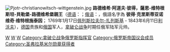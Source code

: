 [[File:Pjotr-christianowitsch-wittgenstein.jpg|thumb]]
'''路德维希·阿道夫·彼得，薩恩-维特根斯坦-貝勒堡-路德维希堡親王'''（[[德语|德语]]：'''{{lang|de|Ludwig Adolf Peter Fürst zu Sayn-Wittgenstein-Berleburg-Ludwigsburg}}'''；[[俄语|俄语]]：'''{{lang|ru|Пётр Христианович Витгенштейн}}'''，俄語名字為 '''彼得·克里斯蒂亚诺维奇·维特根施泰因'''； 1769年1月17日[[佩列斯拉夫尔-扎列斯基|佩列斯拉夫尔-扎列斯基]] - 1843年6月11日[[利沃夫|利沃夫]]），[[德国|德国]]贵族和[[俄国|俄国]]军人，[[拿破仑战争|拿破仑战争]]时期任俄军陆军元帅。

{{Russia-bio-stub}}
{{Germany-bio-stub}}
{{俄羅斯沙皇國及俄羅斯帝國陸軍元帥}}
{{Authority control}}

[[Category:1769年出生|W]]
[[Category:1843年逝世|W]]
[[Category:俄罗斯军事人物|W]]
[[Category:拿破仑战争俄罗斯指挥官|Category:拿破仑战争俄罗斯指挥官]]
[[Category:俄罗斯帝国议会成员|Category:俄罗斯帝国议会成员]]
[[Category:圣弗拉基米尔勋章获得者|Category:圣弗拉基米尔勋章获得者]]